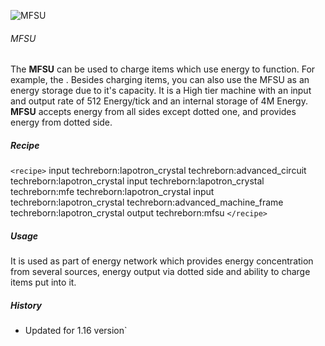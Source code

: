 ![MFSU](/mods/techreborn/mfsu.png)

###### MFSU

The **MFSU** can be used to charge items which use energy to
function. For example, the
<Mcitem id="techreborn:red_cell_battery"/>. Besides
charging items, you can also use the MFSU as an energy storage due to
it\'s capacity. It is a High tier machine with an input and output rate
of 512 Energy/tick and an internal storage of 4M Energy. **MFSU**
accepts energy from all sides except dotted one, and provides energy
from dotted side.

##### Recipe

`<recipe>` input techreborn:lapotron_crystal
techreborn:advanced_circuit techreborn:lapotron_crystal input
techreborn:lapotron_crystal techreborn:mfe techreborn:lapotron_crystal
input techreborn:lapotron_crystal techreborn:advanced_machine_frame
techreborn:lapotron_crystal output techreborn:mfsu `</recipe>`

##### Usage

It is used as part of energy network which provides energy concentration
from several sources, energy output via dotted side and ability to
charge items put into it.

##### History

* Updated for 1.16 version`
